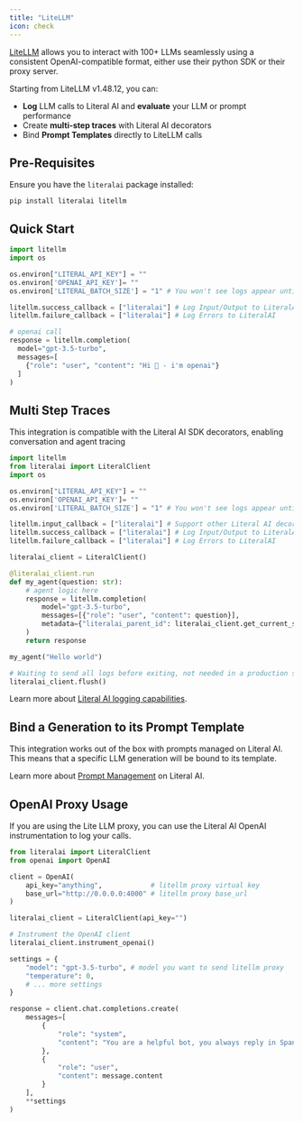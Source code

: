 ```yaml
---
title: "LiteLLM"
icon: check
---
```


[LiteLLM](https://litellm.ai) allows you to interact with 100+ LLMs seamlessly using a consistent OpenAI-compatible format, either use their python SDK or their proxy server.

Starting from LiteLLM v1.48.12, you can:
- **Log** LLM calls to Literal AI and **evaluate** your LLM or prompt performance
- Create **multi-step traces** with Literal AI decorators
- Bind **Prompt Templates** directly to LiteLLM calls

## Pre-Requisites

Ensure you have the `literalai` package installed:

```shell
pip install literalai litellm
```

## Quick Start

```python
import litellm
import os

os.environ["LITERAL_API_KEY"] = ""
os.environ['OPENAI_API_KEY']= ""
os.environ['LITERAL_BATCH_SIZE'] = "1" # You won't see logs appear until the batch is full and sent

litellm.success_callback = ["literalai"] # Log Input/Output to LiteralAI
litellm.failure_callback = ["literalai"] # Log Errors to LiteralAI

# openai call
response = litellm.completion(
  model="gpt-3.5-turbo",
  messages=[
    {"role": "user", "content": "Hi 👋 - i'm openai"}
  ]
)
```

## Multi Step Traces

This integration is compatible with the Literal AI SDK decorators, enabling conversation and agent tracing

```py
import litellm
from literalai import LiteralClient
import os

os.environ["LITERAL_API_KEY"] = ""
os.environ['OPENAI_API_KEY']= ""
os.environ['LITERAL_BATCH_SIZE'] = "1" # You won't see logs appear until the batch is full and sent

litellm.input_callback = ["literalai"] # Support other Literal AI decorators and prompt templates
litellm.success_callback = ["literalai"] # Log Input/Output to LiteralAI
litellm.failure_callback = ["literalai"] # Log Errors to LiteralAI

literalai_client = LiteralClient()

@literalai_client.run
def my_agent(question: str):
    # agent logic here
    response = litellm.completion(
        model="gpt-3.5-turbo",
        messages=[{"role": "user", "content": question}],
        metadata={"literalai_parent_id": literalai_client.get_current_step().id}
    )
    return response

my_agent("Hello world")

# Waiting to send all logs before exiting, not needed in a production server
literalai_client.flush()
```

Learn more about [Literal AI logging capabilities](https://docs.literalai.com/guides/logs).

## Bind a Generation to its Prompt Template

This integration works out of the box with prompts managed on Literal AI. This means that a specific LLM generation will be bound to its template.

Learn more about [Prompt Management](https://docs.literalai.com/guides/prompt-management#pull-a-prompt-template-from-literal-ai) on Literal AI.

## OpenAI Proxy Usage

If you are using the Lite LLM proxy, you can use the Literal AI OpenAI instrumentation to log your calls.

```py
from literalai import LiteralClient
from openai import OpenAI

client = OpenAI(
    api_key="anything",            # litellm proxy virtual key
    base_url="http://0.0.0.0:4000" # litellm proxy base_url
)

literalai_client = LiteralClient(api_key="")

# Instrument the OpenAI client
literalai_client.instrument_openai()

settings = {
    "model": "gpt-3.5-turbo", # model you want to send litellm proxy
    "temperature": 0,
    # ... more settings
}

response = client.chat.completions.create(
    messages=[
        {
            "role": "system",
            "content": "You are a helpful bot, you always reply in Spanish"
        },
        {
            "role": "user",
            "content": message.content
        }
    ],
    **settings
)
```